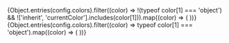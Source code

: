 
<Meta title="Foundations/Colors" />

<Title>Colors</Title>

<ColorPalette>
  {Object.entries(config.colors).filter((color) => !(typeof color[1] === 'object') && !['inherit', 'currentColor'].includes(color[1])).map((color) => (
    <ColorItem
      key={ color[0] }
      title={ color[0] }
      colors={{ [color[0]]: color[1] }}
    />
  ))}
  {Object.entries(config.colors).filter((color) => typeof color[1] === 'object').map((color) => (
    <ColorItem
      key={ color[0] }
      title={ color[0] }
      colors={ color[1] }
    />
  ))}
</ColorPalette>